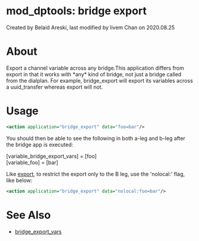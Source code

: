 
# mod_dptools: bridge export 

 Created by  Belaid Areski, last modified by  livem Chan on 2020.08.25

# About

  
Export a channel variable across any bridge.This application differs from export in that it works with \*any\* kind of bridge, not just a bridge called from the dialplan. For example, bridge\_export will export its variables across a uuid\_transfer whereas export will not.

  
# Usage

```xml
<action application="bridge_export" data="foo=bar"/>
```

You should then be able to see the following in both a-leg and b-leg after the bridge app is executed:

[variable_bridge_export_vars] = [foo]  
[variable_foo] = [bar]

  
Like [export](./6586592.mdx#about), to restrict the export only to the B leg, use the 'nolocal:' flag, like below:

```xml
<action application="bridge_export" data="nolocal:foo=bar"/>
```

  
# See Also

* [bridge\_export\_vars](../../Dialplan/Variables-Master-List_16352570.mdx#bridge_export_vars)

  

